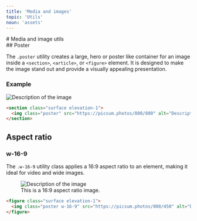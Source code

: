 ```yaml
---
title: 'Media and images'
topic: 'Utils'
noun: 'assets'
---
```


<article class="surface">
# Media and image utils

</article>

<article class="surface column-s">
## Poster

The `.poster` utility creates a large, hero or poster like container 
for an image inside a `<section>`, `<article>`, or `<figure>` element. 
It is designed to make the image stand out and provide a visually appealing presentation.

### Example


<section class="surface elevation-1">
  <img class="poster" src="https://picsum.photos/800/800" alt="Description of the image" />
</section>


```html
<section class="surface elevation-1">
  <img class="poster" src="https://picsum.photos/800/800" alt="Description of the image" />
</section>
```

</article>

<article class="surface column-s">

## Aspect ratio

### w-16-9

The `.w-16-9` utility class applies a 16:9 aspect ratio to an element, making it ideal for video and wide images.

<figure class="surface elevation-1">
  <img class="poster w-16-9" src="https://picsum.photos/800/450" alt="Description of the image" />
  <figcaption>This is a 16:9 aspect ratio image.</figcaption>
</figure>

```html
<figure class="surface elevation-1">
  <img class="poster w-16-9" src="https://picsum.photos/800/450" alt="Description of the image" />
</figure>
```

</article>